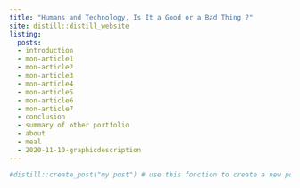 ```yaml
---
title: "Humans and Technology, Is It a Good or a Bad Thing ?"
site: distill::distill_website
listing: 
  posts:
  - introduction
  - mon-article1
  - mon-article2
  - mon-article3
  - mon-article4
  - mon-article5
  - mon-article6
  - mon-article7
  - conclusion
  - summary of other portfolio
  - about
  - meal
  - 2020-11-10-graphicdescription 
---
```


```r
#distill::create_post("my post") # use this fonction to create a new post
```

